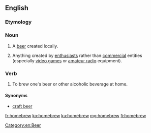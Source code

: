 ==English==
{{wikipedia}}
===Etymology===
{{compound|home|brew|lang=en}}

===Noun===
{{en-noun}}

# A [[beer]] created locally.
# {{context|informal|lang=en}} Anything created by [[enthusiast]]s rather than [[commercial]] entities (especially [[video game]]s or [[amateur radio]] equipment).

===Verb===
{{en-verb}}

# To brew one's beer or other alcoholic beverage at home.

====Synonyms====
* [[craft beer]]

[[Category:en:Beer]]

[[fr:homebrew]]
[[ko:homebrew]]
[[ku:homebrew]]
[[mg:homebrew]]
[[fi:homebrew]]